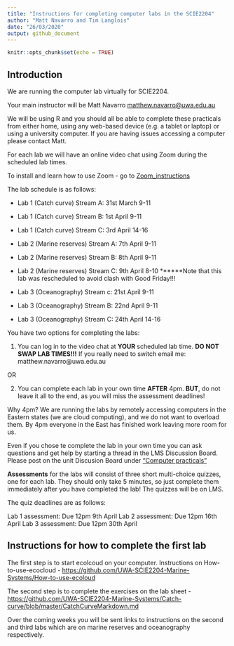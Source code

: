 ```yaml
---
title: "Instructions for completing computer labs in the SCIE2204"
author: "Matt Navarro and Tim Langlois"
date: "26/03/2020"
output: github_document
---
```


```r
knitr::opts_chunk$set(echo = TRUE)
```

## Introduction

We are running the computer lab virtually for SCIE2204.

Your main instructor will be Matt Navarro <matthew.navarro@uwa.edu.au>

We will be using R and you should all be able to complete these practicals from either home, using any web-based device (e.g. a tablet or laptop) or using a university computer. If you are having issues accessing a computer please contact Matt.

For each lab we will have an online video chat using Zoom during the scheduled lab times.

To install and learn how to use Zoom - go to [Zoom_instructions](https://github.com/UWA-SCIE2204-Marine-Systems/1-instructions/blob/master/2-zoom-instructions.md)


The lab schedule is as follows:

- Lab 1 (Catch curve) Stream A: 31st March 9-11 
- Lab 1 (Catch curve) Stream B: 1st April 9-11
- Lab 1 (Catch curve) Stream C: 3rd April 14-16

- Lab 2 (Marine reserves) Stream A: 7th April 9-11
- Lab 2 (Marine reserves) Stream B: 8th April 9-11
- Lab 2 (Marine reserves) Stream C: 9th April 8-10 ******Note that this lab was rescheduled to avoid clash with Good Friday!!!

- Lab 3 (Oceanography) Stream c: 21st April 9-11
- Lab 3 (Oceanography) Stream B: 22nd April 9-11
- Lab 3 (Oceanography) Stream C: 24th April 14-16

You have two options for completing the labs:

1. You can log in to the video chat at **YOUR** scheduled lab time. **DO NOT SWAP LAB TIMES!!!** If you really need to switch email me: matthew.navarro@uwa.edu.au

OR

2. You can complete each lab in your own time **AFTER** 4pm. **BUT**, do not leave it all to the end, as you will miss the assessment deadlines! 

Why 4pm? We are running the labs by remotely accessing computers in the Eastern states (we are cloud computing), and we do not want to overload them. By 4pm everyone in the East has finished work leaving more room for us.

Even if you chose te complete the lab in your own time you can ask questions and get help by starting a thread in the LMS Discussion Board. Please post on the unit Discusion Board under ["Computer practicals"](https://lms.uwa.edu.au/webapps/discussionboard/do/forum?action=list_threads&course_id=_51767_1&nav=discussion_board_entry&conf_id=_214217_1&forum_id=_232476_1)


**Assessments** for the labs will consist of three short multi-choice quizzes, one for each lab. They should only take 5 minutes, so just complete them immediately after you have completed the lab! The quizzes will be on LMS. 

The quiz deadlines are as follows:

Lab 1 assessment: Due 12pm 9th April
Lab 2 assessment: Due 12pm 16th April
Lab 3 assessment: Due 12pm 30th April


## Instructions for how to complete the first lab

The first step is to start ecolcoud on your computer. Instructions on How-to-use-ecocloud - <https://github.com/UWA-SCIE2204-Marine-Systems/How-to-use-ecoloud>

The second step is to complete the exercises on the lab sheet - <https://github.com/UWA-SCIE2204-Marine-Systems/Catch-curve/blob/master/CatchCurveMarkdown.md>

Over the coming weeks you will be sent links to instructions on the second and third labs which are on marine reserves and oceanography respectively. 







